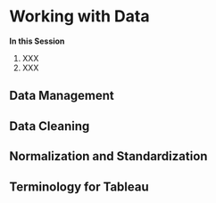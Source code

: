 # Working with Data

**In this Session**

1. XXX
2. XXX

## Data Management

## Data Cleaning

## Normalization and Standardization

## Terminology for Tableau